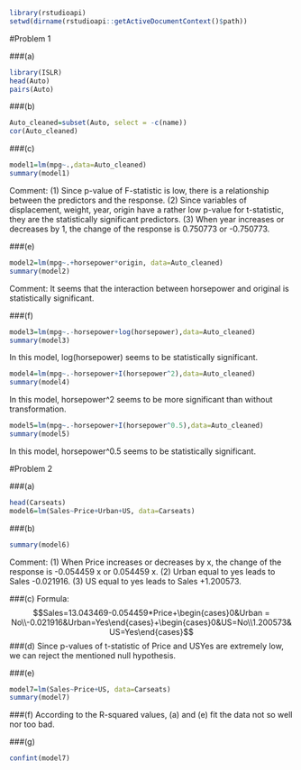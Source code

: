 ```{r}
library(rstudioapi)
setwd(dirname(rstudioapi::getActiveDocumentContext()$path))
```

#Problem 1

###(a)
```{r}
library(ISLR)
head(Auto)
pairs(Auto)
```
###(b)
```{r}
Auto_cleaned=subset(Auto, select = -c(name))
cor(Auto_cleaned)
```

###(c)
```{r}
model1=lm(mpg~.,data=Auto_cleaned)
summary(model1)
```
Comment:
(1) Since p-value of F-statistic is low, there is a relationship between the predictors and the response.
(2) Since variables of displacement, weight, year, origin have a rather low p-value for t-statistic, they are the statistically significant predictors.
(3) When year increases or decreases by 1, the change of the response is 0.750773 or -0.750773.

###(e)
```{r}
model2=lm(mpg~.+horsepower*origin, data=Auto_cleaned)
summary(model2)
```
Comment: It seems that the interaction between horsepower and original is statistically significant.

###(f)
```{r}
model3=lm(mpg~.-horsepower+log(horsepower),data=Auto_cleaned)
summary(model3)
```
In this model, log(horsepower) seems to be statistically significant.
```{r}
model4=lm(mpg~.-horsepower+I(horsepower^2),data=Auto_cleaned)
summary(model4)
```
In this model, horsepower^2 seems to be more significant than without transformation.

```{r}
model5=lm(mpg~.-horsepower+I(horsepower^0.5),data=Auto_cleaned)
summary(model5)
```
In this model, horsepower^0.5 seems to be statistically significant.

#Problem 2

###(a)
```{r}
head(Carseats)
model6=lm(Sales~Price+Urban+US, data=Carseats)
```

###(b)
```{r}
summary(model6)
```
Comment: 
(1) When Price increases or decreases by x, the change of the response is -0.054459 x or 0.054459 x.
(2) Urban equal to yes leads to Sales -0.021916.
(3) US equal to yes leads to Sales +1.200573.

###(c)
Formula:
$$Sales=13.043469-0.054459*Price+\begin{cases}0&Urban = No\\-0.021916&Urban=Yes\end{cases}+\begin{cases}0&US=No\\1.200573&US=Yes\end{cases}$$
###(d)
Since p-values of t-statistic of Price and USYes are extremely low, we can reject the mentioned null hypothesis.

###(e)
```{r}
model7=lm(Sales~Price+US, data=Carseats)
summary(model7)
```

###(f)
According to the R-squared values, (a) and (e) fit the data not so well nor too bad.

###(g)
```{r}
confint(model7)
```